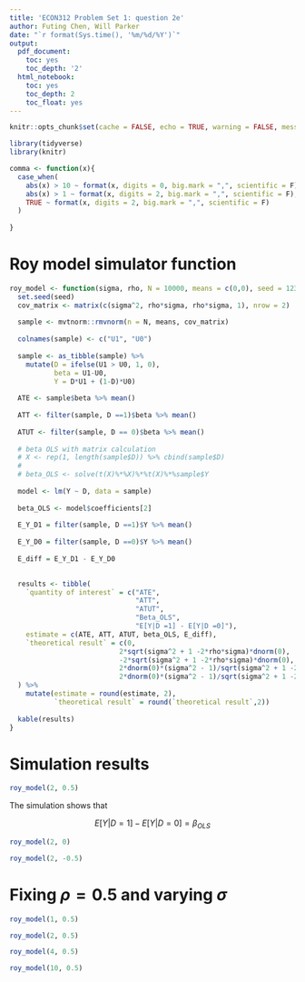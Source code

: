 ```yaml
---
title: 'ECON312 Problem Set 1: question 2e'
author: Futing Chen, Will Parker
date: "`r format(Sys.time(), '%m/%d/%Y')`"
output:
  pdf_document:
    toc: yes
    toc_depth: '2'
  html_notebook:
    toc: yes
    toc_depth: 2
    toc_float: yes
---
```


```r
knitr::opts_chunk$set(cache = FALSE, echo = TRUE, warning = FALSE, message = FALSE)
```

```r
library(tidyverse)
library(knitr)
```


```r
comma <- function(x){
  case_when(
    abs(x) > 10 ~ format(x, digits = 0, big.mark = ",", scientific = F),
    abs(x) > 1 ~ format(x, digits = 2, big.mark = ",", scientific = F),
    TRUE ~ format(x, digits = 2, big.mark = ",", scientific = F)
  )
    
}
```


\pagebreak

# Roy model simulator function

```r
roy_model <- function(sigma, rho, N = 10000, means = c(0,0), seed = 12346){
  set.seed(seed)
  cov_matrix <- matrix(c(sigma^2, rho*sigma, rho*sigma, 1), nrow = 2)
  
  sample <- mvtnorm::rmvnorm(n = N, means, cov_matrix) 
  
  colnames(sample) <- c("U1", "U0")
  
  sample <- as_tibble(sample) %>%
    mutate(D = ifelse(U1 > U0, 1, 0),
           beta = U1-U0,
           Y = D*U1 + (1-D)*U0)
  
  ATE <- sample$beta %>% mean()
  
  ATT <- filter(sample, D ==1)$beta %>% mean()
  
  ATUT <- filter(sample, D == 0)$beta %>% mean()
  
  # beta OLS with matrix calculation
  # X <- rep(1, length(sample$D)) %>% cbind(sample$D)
  # 
  # beta_OLS <- solve(t(X)%*%X)%*%t(X)%*%sample$Y
  
  model <- lm(Y ~ D, data = sample)
  
  beta_OLS <- model$coefficients[2]
  
  E_Y_D1 = filter(sample, D ==1)$Y %>% mean()
  
  E_Y_D0 = filter(sample, D ==0)$Y %>% mean()
  
  E_diff = E_Y_D1 - E_Y_D0

  
  results <- tibble(
    `quantity of interest` = c("ATE", 
                               "ATT", 
                               "ATUT", 
                               "Beta_OLS",
                               "E[Y|D =1] - E[Y|D =0]"),
    estimate = c(ATE, ATT, ATUT, beta_OLS, E_diff),
    `theoretical result` = c(0, 
                           2*sqrt(sigma^2 + 1 -2*rho*sigma)*dnorm(0),
                           -2*sqrt(sigma^2 + 1 -2*rho*sigma)*dnorm(0),
                           2*dnorm(0)*(sigma^2 - 1)/sqrt(sigma^2 + 1 -2*rho*sigma),
                           2*dnorm(0)*(sigma^2 - 1)/sqrt(sigma^2 + 1 -2*rho*sigma))
  ) %>%
    mutate(estimate = round(estimate, 2),
           `theoretical result` = round(`theoretical result`,2))
  
  kable(results)
}


```

\pagebreak

# Simulation results
```r
roy_model(2, 0.5)
```


The simulation shows that

$$ E[Y| D= 1] - E[Y|D = 0] = \beta_{OLS} $$

```r
roy_model(2, 0)
```


```r
roy_model(2, -0.5)
```

# Fixing $\rho= 0.5$ and varying $\sigma$
```r
roy_model(1, 0.5)
```

```r
roy_model(2, 0.5)
```

```r
roy_model(4, 0.5)
```

```r
roy_model(10, 0.5)
```